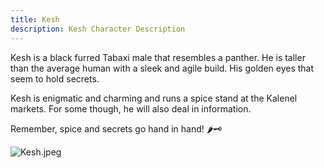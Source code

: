 ```yaml
---
title: Kesh
description: Kesh Character Description
---
```


Kesh is a black furred Tabaxi male that resembles a panther. He is taller than the average human with a sleek and agile build. His golden eyes that seem to hold secrets. 

Kesh is enigmatic and charming and runs a spice stand at the Kalenel markets. For some though, he will also deal in information.

Remember, spice and secrets go hand in hand! 🌶️🗝️


<Image src='https://images.okcoding.io/Kesh.jpeg' alt='Kesh.jpeg' inferSize={true}/>
